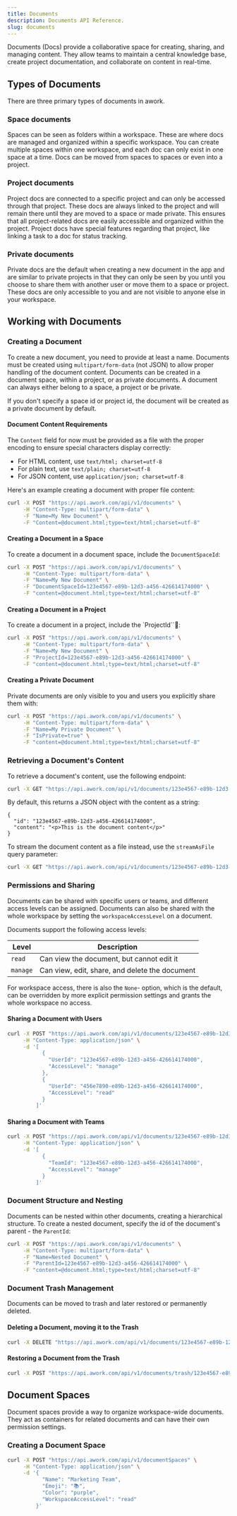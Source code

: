 ```yaml
---
title: Documents
description: Documents API Reference.
slug: documents
---
```


Documents (Docs) provide a collaborative space for creating, sharing, and managing content.
They allow teams to maintain a central knowledge base, create project documentation, and collaborate on content in real-time.

## Types of Documents

There are three primary types of documents in awork.
### Space documents
Spaces can be seen as folders within a workspace. These are where docs are managed and organized within a specific workspace. 
You can create multiple spaces within one workspace, and each doc can only exist in one space at a time. Docs can be moved from spaces to spaces or even into a project.

### Project documents
Project docs are connected to a specific project and can only be accessed through that project. These docs are always linked to the project and will remain there until they are moved to a space or made private.
This ensures that all project-related docs are easily accessible and organized within the project. Project docs have special features regarding that project, like linking a task to a doc for status tracking.

### Private documents
Private docs are the default when creating a new document in the app and are similar to private projects in that they can only be seen by you until you choose to share them with another user or move them to a space or project.
These docs are only accessible to you and are not visible to anyone else in your workspace. 


## Working with Documents

### Creating a Document
To create a new document, you need to provide at least a name. Documents must be created using `multipart/form-data` (not JSON) to allow proper handling of the document content.
Documents can be created in a document space, within a project, or as private documents.
A document can always either belong to a space, a project or be private.

If you don't specify a space id or project id, the document will be created as a private document by default.

#### Document Content Requirements

The `Content` field for now must be provided as a file with the proper encoding to ensure special characters display correctly:

- For HTML content, use `text/html; charset=utf-8`
- For plain text, use `text/plain; charset=utf-8`
- For JSON content, use `application/json; charset=utf-8`

Here's an example creating a document with proper file content:

```sh title="Request"
curl -X POST "https://api.awork.com/api/v1/documents" \
     -H "Content-Type: multipart/form-data" \
     -F "Name=My New Document" \
     -F "Content=@document.html;type=text/html;charset=utf-8"
```

#### Creating a Document in a Space
To create a document in a document space, include the `DocumentSpaceId`:

```sh title="Request"
curl -X POST "https://api.awork.com/api/v1/documents" \
     -H "Content-Type: multipart/form-data" \
     -F "Name=My New Document" \
     -F "DocumentSpaceId=123e4567-e89b-12d3-a456-426614174000" \
     -F "content=@document.html;type=text/html;charset=utf-8"
```

#### Creating a Document in a Project
To create a document in a project, include the `ProjectId``:

```sh title="Request"
curl -X POST "https://api.awork.com/api/v1/documents" \
     -H "Content-Type: multipart/form-data" \
     -F "Name=My New Document" \
     -F "ProjectId=123e4567-e89b-12d3-a456-426614174000" \
     -F "content=@document.html;type=text/html;charset=utf-8"
```

#### Creating a Private Document
Private documents are only visible to you and users you explicitly share them with:

```sh title="Request"
curl -X POST "https://api.awork.com/api/v1/documents" \
     -H "Content-Type: multipart/form-data" \
     -F "Name=My Private Document" \
     -F "IsPrivate=true" \
     -F "content=@document.html;type=text/html;charset=utf-8"
```

### Retrieving a Document's Content
To retrieve a document's content, use the following endpoint:

```sh title="Request"
curl -X GET "https://api.awork.com/api/v1/documents/123e4567-e89b-12d3-a456-426614174000/content" \
```

By default, this returns a JSON object with the content as a string:

```
{
  "id": "123e4567-e89b-12d3-a456-426614174000",
  "content": "<p>This is the document content</p>"
}
```

To stream the document content as a file instead, use the `streamAsFile` query parameter:
```sh title="Request"
curl -X GET "https://api.awork.com/api/v1/documents/123e4567-e89b-12d3-a456-426614174000/content?streamAsFile=true" \
```

### Permissions and Sharing
Documents can be shared with specific users or teams, and different access levels can be assigned. Documents can also be shared with the whole workspace by setting the `workspaceAccessLevel` on a document.

Documents support the following access levels:

| Level    | Description |
|----------|-------------|
| `read`   | Can view the document, but cannot edit it |
| `manage` | Can view, edit, share, and delete the document |

For workspace access, there is also the `None`- option, which is the default, can be overridden by more explicit permission settings and grants the whole workspace no access.

#### Sharing a Document with Users

```sh title="Request"
curl -X POST "https://api.awork.com/api/v1/documents/123e4567-e89b-12d3-a456-426614174000/contributors" \
     -H "Content-Type: application/json" \
     -d '[
           {
             "UserId": "123e4567-e89b-12d3-a456-426614174000",
             "AccessLevel": "manage"
           },
           {
             "UserId": "456e7890-e89b-12d3-a456-426614174000",
             "AccessLevel": "read"
           }
         ]'
```

#### Sharing a Document with Teams
```sh title="Request"
curl -X POST "https://api.awork.com/api/v1/documents/123e4567-e89b-12d3-a456-426614174000/teams" \
     -H "Content-Type: application/json" \
     -d '[
           {
             "TeamId": "123e4567-e89b-12d3-a456-426614174000",
             "AccessLevel": "manage"
           }
         ]'
```

### Document Structure and Nesting
Documents can be nested within other documents, creating a hierarchical structure. To create a nested document, specify the id of the document's parent - the `ParentId`:

```sh title="Request"
curl -X POST "https://api.awork.com/api/v1/documents" \
     -H "Content-Type: multipart/form-data" \
     -F "Name=Nested Document" \
     -F "ParentId=123e4567-e89b-12d3-a456-426614174000" \
     -F "content=@document.html;type=text/html;charset=utf-8"
```

### Document Trash Management
Documents can be moved to trash and later restored or permanently deleted.

#### Deleting a Document, moving it to the Trash

```sh title="Request"
curl -X DELETE "https://api.awork.com/api/v1/documents/123e4567-e89b-12d3-a456-426614174000"
```

#### Restoring a Document from the Trash

```sh title="Request"
curl -X POST "https://api.awork.com/api/v1/documents/trash/123e4567-e89b-12d3-a456-426614174000/restore"
```

## Document Spaces
Document spaces provide a way to organize workspace-wide documents. They act as containers for related documents and can have their own permission settings.

### Creating a Document Space

```sh title="Request"
curl -X POST "https://api.awork.com/api/v1/documentSpaces" \
     -H "Content-Type: application/json" \
     -d '{
           "Name": "Marketing Team",
           "Emoji": "📚",
           "Color": "purple",
           "WorkspaceAccessLevel": "read"
         }'
```